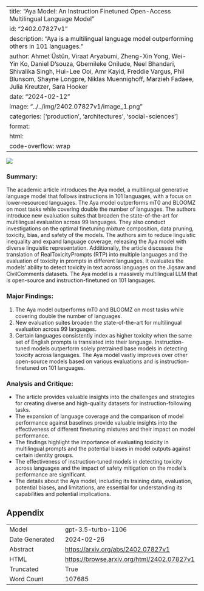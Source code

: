 
---
title: "Aya Model: An Instruction Finetuned Open-Access Multilingual Language Model"
id: "2402.07827v1"
description: "Aya is a multilingual language model outperforming others in 101 languages."
author: Ahmet Üstün, Viraat Aryabumi, Zheng-Xin Yong, Wei-Yin Ko, Daniel D'souza, Gbemileke Onilude, Neel Bhandari, Shivalika Singh, Hui-Lee Ooi, Amr Kayid, Freddie Vargus, Phil Blunsom, Shayne Longpre, Niklas Muennighoff, Marzieh Fadaee, Julia Kreutzer, Sara Hooker
date: "2024-02-12"
image: "../../img/2402.07827v1/image_1.png"
categories: ['production', 'architectures', 'social-sciences']
format:
  html:
    code-overflow: wrap
---

![](../../img/2402.07827v1/image_1.png)

### Summary:
The academic article introduces the Aya model, a multilingual generative language model that follows instructions in 101 languages, with a focus on lower-resourced languages. The Aya model outperforms mT0 and BLOOMZ on most tasks while covering double the number of languages. The authors introduce new evaluation suites that broaden the state-of-the-art for multilingual evaluation across 99 languages. They also conduct investigations on the optimal finetuning mixture composition, data pruning, toxicity, bias, and safety of the models. The authors aim to reduce linguistic inequality and expand language coverage, releasing the Aya model with diverse linguistic representation. Additionally, the article discusses the translation of RealToxicityPrompts (RTP) into multiple languages and the evaluation of toxicity in prompts in different languages. It evaluates the models' ability to detect toxicity in text across languages on the Jigsaw and CivilComments datasets. The Aya model is a massively multilingual LLM that is open-source and instruction-finetuned on 101 languages.

### Major Findings:
1. The Aya model outperforms mT0 and BLOOMZ on most tasks while covering double the number of languages.
2. New evaluation suites broaden the state-of-the-art for multilingual evaluation across 99 languages.
3. Certain languages consistently index as higher toxicity when the same set of English prompts is translated into their language. Instruction-tuned models outperform solely pretrained base models in detecting toxicity across languages. The Aya model vastly improves over other open-source models based on various evaluations and is instruction-finetuned on 101 languages.

### Analysis and Critique:
- The article provides valuable insights into the challenges and strategies for creating diverse and high-quality datasets for instruction-following tasks.
- The expansion of language coverage and the comparison of model performance against baselines provide valuable insights into the effectiveness of different finetuning mixtures and their impact on model performance.
- The findings highlight the importance of evaluating toxicity in multilingual prompts and the potential biases in model outputs against certain identity groups.
- The effectiveness of instruction-tuned models in detecting toxicity across languages and the impact of safety mitigation on the model's performance are significant.
- The details about the Aya model, including its training data, evaluation, potential biases, and limitations, are essential for understanding its capabilities and potential implications.

## Appendix

|          |          |
|----------|----------|
| Model     | gpt-3.5-turbo-1106       |
| Date Generated     | 2024-02-26       |
| Abstract | [https://arxiv.org/abs/2402.07827v1](https://arxiv.org/abs/2402.07827v1)        |
| HTML     | [https://browse.arxiv.org/html/2402.07827v1](https://browse.arxiv.org/html/2402.07827v1)       |
| Truncated       | True       |
| Word Count       | 107685       |